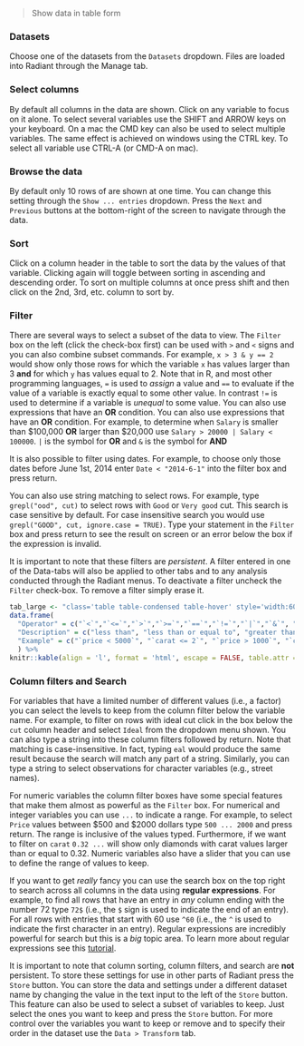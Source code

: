 > Show data in table form

### Datasets

Choose one of the datasets from the `Datasets` dropdown. Files are loaded into Radiant through the Manage tab.

### Select columns

By default all columns in the data are shown. Click on any variable to focus on it alone. To select several variables use the SHIFT and ARROW keys on your keyboard. On a mac the CMD key can also be used to select multiple variables. The same effect is achieved on windows using the CTRL key. To select all variable use CTRL-A (or CMD-A on mac).

### Browse the data

By default only 10 rows of are shown at one time. You can change this setting through the `Show ... entries` dropdown. Press the `Next` and `Previous` buttons at the bottom-right of the screen to navigate through the data.

### Sort

Click on a column header in the table to sort the data by the values of that variable. Clicking again will toggle between sorting in ascending and descending order. To sort on multiple columns at once press shift and then click on the 2nd, 3rd, etc. column to sort by.

### Filter

There are several ways to select a subset of the data to view. The `Filter` box on the left (click the check-box first) can be used with `>` and `<` signs and you can also combine subset commands. For example, `x > 3 & y == 2` would show only those rows for which the variable `x` has values larger than 3 **and** for which `y` has values equal to 2. Note that in R, and most other programming languages, `=` is used to _assign_ a value and `==` to evaluate if the value of a variable is exactly equal to some other value. In contrast `!=` is used to determine if a variable is _unequal_ to some value. You can also use expressions that have an **OR** condition. You can also use expressions that have an **OR** condition. For example, to determine when `Salary` is smaller than \$100,000 **OR** larger than \$20,000 use `Salary > 20000 | Salary < 100000`. `|` is the symbol for **OR** and `&` is the symbol for **AND**

It is also possible to filter using dates. For example, to choose only those dates before June 1st, 2014 enter `Date < "2014-6-1"` into the filter box and press return.

You can also use string matching to select rows. For example, type `grepl("ood", cut)` to select rows with `Good` or `Very good` cut. This search is case sensitive by default. For case insensitive search you would use `grepl("GOOD", cut, ignore.case = TRUE)`. Type your statement in the `Filter`  box and press return to see the result on screen or an error below the box if the expression is invalid.

It is important to note that these filters are _persistent_. A filter entered in one of the Data-tabs will also be applied to other tabs and to any analysis conducted through the Radiant menus. To deactivate a  filter uncheck the `Filter` check-box. To remove a filter simply erase it.

```r
tab_large <- "class='table table-condensed table-hover' style='width:60%;'"
data.frame(
  "Operator" = c("`<`","`<=`","`>`","`>=`","`==`","`!=`","`|`","`&`", "`%in%`"),
  "Description" = c("less than", "less than or equal to", "greater than", "greater than or equal to", "exactly equal to", "not equal to", "x OR y", "x AND y", "x is one of y"),
  "Example" = c("`price < 5000`", "`carat <= 2`", "`price > 1000`", "`carat >= 2`", "`cut == 'Fair'`", "`cut != 'Fair'`", "`price > 10000 | cut == 'Premium'`", "`carat < 2 & cut == 'Fair'`", "`cut %in% c('Fair', 'Good')`")
  ) %>%
knitr::kable(align = 'l', format = 'html', escape = FALSE, table.attr = tab_large)
```

### Column filters and Search

For variables that have a limited number of different values (i.e., a factor) you can select the levels to keep from the column filter below the variable name. For example, to filter on rows with ideal cut click in the box below the `cut` column header and select `Ideal` from the dropdown menu shown. You can also type a string into these column filters followed by return. Note that matching is case-insensitive. In fact, typing `eal` would produce the same result because the search will match any part of a string. Similarly, you can type a string to select observations for character variables (e.g., street names).

For numeric variables the column filter boxes have some special features that make them almost as powerful as the `Filter` box. For numerical and integer variables you can use `...` to indicate a range. For example, to select `Price` values between \$500 and \$2000 dollars type `500 ... 2000` and press return. The range is inclusive of the values typed. Furthermore, if we want to filter on `carat` `0.32 ...` will show only diamonds with carat values larger than or equal to 0.32. Numeric variables also have a slider that you can use to define the range of values to keep.

If you want to get _really_ fancy you can use the search box on the top right to search across all columns in the data using **regular expressions**. For example, to find all rows that have an entry in _any_ column ending with the number 72 type `72$` (i.e., the `$` sign is used to indicate the end of an entry). For all rows with entries that start with 60 use `^60` (i.e., the `^` is used to indicate the first character in an entry). Regular expressions are incredibly powerful for search but this is a _big_ topic area. To learn more about regular expressions see this <a href="http://www.regular-expressions.info/tutorial.html" target="_blank">tutorial</a>.

It is important to note that column sorting, column filters, and search are **not** persistent. To store these settings for use in other parts of Radiant press the `Store` button. You can store the data and settings under a different dataset name by changing the value in the text input to the left of the `Store` button. This feature can also be used to select a subset of variables to keep. Just select the ones you want to keep and press the `Store` button. For more control over the variables you want to keep or remove and to specify their order in the dataset use the `Data > Transform` tab.
